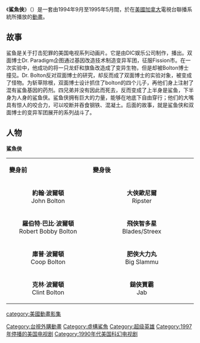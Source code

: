 {{unreferenced|time=2013-06-23T16:17:58+00:00}}
{{Infobox animanga/Headerofja
|標題=鯊魚俠
|image=
|尺寸= 
|日文名稱= ストリートシャークス
|英文名稱= Street Sharks
|kana=
|romaji= 
|common= 
}}
{{Infobox animanga/TVAnime
|標題      = 
|原案      =
|原作      = 
|導演      =
|監修      = 
|企畫      = 
|系列構成  = 
|腳本      = 
|分鏡      = 
|演出      = 
|人物原案  =
|人物設定  = 
|作畫監督  = 
|機械設定  = 
|美術監督  = 
|色彩設計  = 
|撮影監督  = 
|音響監督  = 
|音樂      = 
|音樂製作  = 
|動畫製作  = 
|製作      = 
|播放電視台 = {{flagicon|USA}} 電視台聯播系統
|其他電視台= {{flagicon|Taiwan}} <br/>● [[臺灣電視公司|臺灣電視公司]]（1996年8月~1997年5月）
|播放開始   =1994年9月1日
|播放結束   =1995年5月日
|話數       = 40（[[鯊魚俠#劇集列表|劇集列表]]）
}}
{{Infobox animanga/Footerofja}}

《'''鯊魚俠'''》（{{lang-en|'''Street Sharks'''}}）是一套由1994年9月至1995年5月間，於在[[美國|美國]][[加拿大|加拿大]]電視台聯播系統所播放的[[動畫|動畫]]。

==故事==
鲨鱼是关于打击犯罪的美国电视系列动画片。它是由DIC娱乐公司制作，播出。双面博士Dr. Paradigm企图通过基因改造技术制造变异军团，征服Fission市。在一次实验中，他成功的将一只龙虾和旗鱼改造成了变异生物，但是却被Bolton博士撞见。Dr. Bolton反对双面博士的研究，却反而成了双面博士的实验对象，被变成了怪物。为斩草除根，双面博士设计抓住了bolton的四个儿子，再他们身上注射了混有鲨鱼基因的药剂。四兄弟并没有因此而死去，反而变成了上半身是鲨鱼，下半身为人身的鲨鱼侠。鲨鱼侠拥有巨大的力量，能够在地底下自由穿行；他们的大嘴具有惊人的咬合力，可以咬断并吞食钢铁、混凝土。后面的故事，就是鲨鱼侠和双面博士的变异军团展开的系列战斗了。

==人物==
'''鯊魚俠'''
{|class="wikitable" width="40%" style="font-size:82%;"
|- style="background:#8B4513; color:white" align=center
|style="width:2%"|'''變身前'''
|style="width:2%"|'''變身後'''
|-
|style="text-align:center"|'''約翰·波爾頓'''<br/>John Bolton
|style="text-align:center"|'''大俠歐尼爾'''<br/>Ripster

|-
|style="text-align:center"|'''羅伯特·巴比·波爾頓'''<br/>Robert Bobby Bolton
|style="text-align:center"|'''飛俠智多星'''<br/>Blades/Streex

|-
|style="text-align:center"|'''庫普·波爾頓'''<br/>Coop Bolton
|style="text-align:center"|'''肥俠大力丸'''<br/>Big Slammu

|-
|style="text-align:center"|'''克林·波爾頓'''<br/>Clint Bolton
|style="text-align:center"|'''鎚俠賈霸'''<br/>Jab

|}


{{TTV US cartoon show}}
{{電視節目的變遷
|寬度= 80%
|電視台= {{flagicon|Taiwan}} 台灣 [[台視|台視]]
|播放檔次= 星期一17:00-17:30
|節目名稱= 鯊魚俠<br/>（1996年8月26日－1997年5月26日）
|上一節目= [[元氣爆發|元氣爆發]]
|下一節目= 
}}
[[Category:台視外購動畫|Category:台視外購動畫]]
[[category:美國動畫影集|category:美國動畫影集]]
[[Category:虛構鯊魚|Category:虛構鯊魚]]
[[Category:超级英雄|Category:超级英雄]]
[[Category:1997年停播的美国电视剧|Category:1997年停播的美国电视剧]]
[[Category:1990年代美国科幻电视剧|Category:1990年代美国科幻电视剧]]